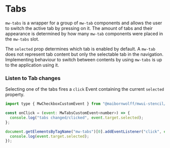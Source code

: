 
# Tabs

`mw-tabs` is a wrapper for a group of `mw-tab` components and allows the user to switch the active tab by pressing on it.
The amount of tabs and their appearance is determined by how many `mw-tab` components were placed in the `mw-tabs` slot.

The `selected` prop determines which tab is enabled by default.
A `mw-tab` does not represent tab content but only the selectable tab in the navigation. Implementing behaviour to switch between contents by using `mw-tabs` is up to the application using it.

<Canvas>
  <Story id="components-tabs--default" />
</Canvas>

### Listen to Tab changes

Selecting one of the tabs fires a `click` Event containing the current `selected` property.

```javascript
import type { MwCheckboxCustomEvent } from "@maibornwolff/mwui-stencil/dist/types/components";

const onClick = (event: MwTabsCustomEvent<number>) => {
  console.log("tabs changed/clicked", event.target.selected);
};
```

```javascript
document.getElementsByTagName("mw-tabs")[0].addEventListener("click", event => {
  console.log(event.target.selected);
});
```

<ArgsTable of="mw-tabs" />
